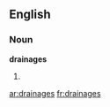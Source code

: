 ==English==

===Noun===
'''drainages'''

# {{plural of|[[drainage]]}}

{{anagrams:en/aadeginrs}}
[[ar:drainages]]
[[fr:drainages]]